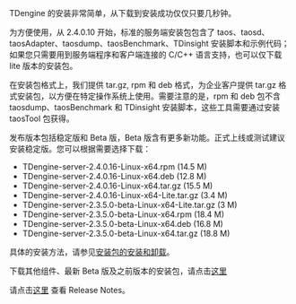 TDengine 的安装非常简单，从下载到安装成功仅仅只要几秒钟。

为方便使用，从 2.4.0.10 开始，标准的服务端安装包包含了 taos、taosd、taosAdapter、taosdump、taosBenchmark、TDinsight 安装脚本和示例代码；如果您只需要用到服务端程序和客户端连接的 C/C++ 语言支持，也可以仅下载 lite 版本的安装包。

在安装包格式上，我们提供 tar.gz, rpm 和 deb 格式，为企业客户提供 tar.gz 格式安装包，以方便在特定操作系统上使用。需要注意的是，rpm 和 deb 包不含 taosdump、taosBenchmark 和 TDinsight 安装脚本，这些工具需要通过安装 taosTool 包获得。

发布版本包括稳定版和 Beta 版，Beta 版含有更多新功能。正式上线或测试建议安装稳定版。您可以根据需要选择下载：

<ul id="server-packageList" class="package-list">
  <li>
    <a id="tdengine_rpm" name="TDengine RPM">
      TDengine-server-2.4.0.16-Linux-x64.rpm (14.5 M)
    </a>
  </li>
  <li>
    <a id="tdengine_deb" name="TDengine DEB">
      TDengine-server-2.4.0.16-Linux-x64.deb (12.8 M)
    </a>
  </li>
  <li>
    <a id="tdengine_tar" name="TDengine Tarball">
      TDengine-server-2.4.0.16-Linux-x64.tar.gz (15.5 M)
    </a>
  </li>
  <li>
    <a id="tdengine_Lite_tar" name="undefined">
      TDengine-server-2.4.0.16-Linux-x64-Lite.tar.gz (3.4 M)
    </a>
  </li>
  <li>
    <a id="tdengine_Lite_beta_tar" name="TDengine Lite Beta Tarball">
      TDengine-server-2.3.5.0-beta-Linux-x64-Lite.tar.gz (3 M)
    </a>
  </li>
  <li>
    <a id="tdengine_beta_rpm" name="TDengine Beta RPM">
      TDengine-server-2.3.5.0-beta-Linux-x64.rpm (18.4 M)
    </a>
  </li>
  <li>
    <a id="tdengine_beta_deb" name="TDengine Beta DEB">
      TDengine-server-2.3.5.0-beta-Linux-x64.deb (16.8 M)
    </a>
  </li>
  <li>
    <a id="tdengine_beta_tar" name="TDengine Beta Tarball">
      TDengine-server-2.3.5.0-beta-Linux-x64.tar.gz (18.8 M)
    </a>
  </li>
</ul>

具体的安装方法，请参见[安装包的安装和卸载](/operation/pkg-install)。

下载其他组件、最新 Beta 版及之前版本的安装包，请点击[这里](https://www.taosdata.com/all-downloads)

请点击[这里](https://github.com/taosdata/TDengine/releases) 查看 Release Notes。
